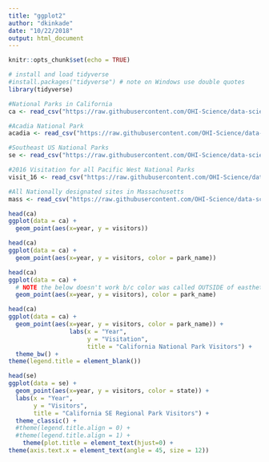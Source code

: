 ```yaml
---
title: "ggplot2"
author: "dkinkade"
date: "10/22/2018"
output: html_document
---
```


```r
knitr::opts_chunk$set(echo = TRUE)
```
```r
# install and load tidyverse
#install.packages("tidyverse") # note on Windows use double quotes
library(tidyverse)

```

```r
#National Parks in California
ca <- read_csv("https://raw.githubusercontent.com/OHI-Science/data-science-training/master/data/ca.csv") 

#Acadia National Park
acadia <- read_csv("https://raw.githubusercontent.com/OHI-Science/data-science-training/master/data/acadia.csv")

#Southeast US National Parks
se <- read_csv("https://raw.githubusercontent.com/OHI-Science/data-science-training/master/data/se.csv")

#2016 Visitation for all Pacific West National Parks
visit_16 <- read_csv("https://raw.githubusercontent.com/OHI-Science/data-science-training/master/data/visit_16.csv")

#All Nationally designated sites in Massachusetts
mass <- read_csv("https://raw.githubusercontent.com/OHI-Science/data-science-training/master/data/mass.csv")

```
```r
head(ca)
ggplot(data = ca) +
  geom_point(aes(x=year, y = visitors))


```
```r
head(ca)
ggplot(data = ca) +
  geom_point(aes(x=year, y = visitors, color = park_name))

```
```r
head(ca)
ggplot(data = ca) +
  # NOTE the below doesn't work b/c color was called OUTSIDE of easthetics"aes" and therefore R is looking for an object called "park_name"
  geom_point(aes(x=year, y = visitors), color = park_name)

```

```r
head(ca)
ggplot(data = ca) +
  geom_point(aes(x=year, y = visitors, color = park_name)) +
                 labs(x = "Year",
                      y = "Visitation",
                      title = "California National Park Visitors") +
  theme_bw() +
theme(legend.title = element_blank())


```
```r
head(se)
ggplot(data = se) +
  geom_point(aes(x=year, y = visitors, color = state)) +
  labs(x = "Year",
       y = "Visitors",
       title = "California SE Regional Park Visitors") +
  theme_classic() +
  #theme(legend.title.align = 0) +
  #theme(legend.title.align = 1) +
    theme(plot.title = element_text(hjust=0) +
theme(axis.text.x = element_text(angle = 45, size = 12))


```


